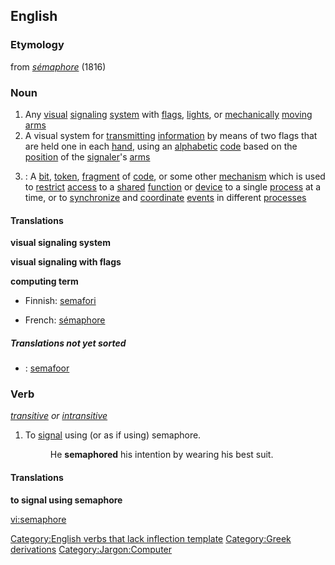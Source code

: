 {{wikipedia}}
==English==
===Etymology===
from {{F.}} ''[[sémaphore]]'' (1816)
===Noun===
{{en-noun}}

# Any [[visual]] [[signaling]] [[system]] with [[flag]]s, [[light]]s, or [[mechanically]] [[moving]] [[arm]]s
# A visual system for [[transmitting]] [[information]] by means of two flags that are held one in each [[hand]], using an [[alphabetic]] [[code]] based on the [[position]] of the [[signaler]]'s [[arm]]s
# {{computing}}: A [[bit]], [[token]], [[fragment]] of [[code]], or some other [[mechanism]] which is used to [[restrict]] [[access]] to a [[shared]] [[function]] or [[device]] to a single [[process]] at a time, or to [[synchronize]] and [[coordinate]] [[event]]s in different [[processes]]

====Translations====
'''visual signaling system'''
{{top}}
{{mid}}
{{bottom}}

'''visual signaling with flags'''
{{top}}
{{mid}}
{{bottom}}

'''computing term'''
{{top}}
*Finnish: [[semafori]]
{{mid}}
*French: [[sémaphore]]
{{bottom}}

=====Translations not yet sorted=====
{{checktrans}}
*{{ttbc|Dutch}}: [[semafoor]]

===Verb===
{{en-verb|semaphores|semaphoring|semaphored}}  ''[[transitive]] or [[intransitive]]''

#To [[signal]] using (or as if using) semaphore.
#:He '''semaphored''' his intention by wearing his best suit.

====Translations====
'''to signal using semaphore'''
{{top}}
{{mid}}
{{bottom}}

[[Category:English verbs that lack inflection template]]
[[Category:Greek derivations]]
[[Category:Jargon:Computer]]

[[vi:semaphore]]